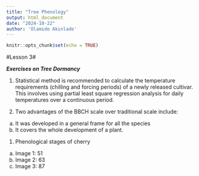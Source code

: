 ```yaml
---
title: "Tree Phenology"
output: html_document
date: "2024-10-22"
author: 'Olamide Akinlade'
---
```


```r
knitr::opts_chunk$set(echo = TRUE)
```

#Lesson 3#

***Exercises on Tree Dormancy***

1. Statistical method is recommended to calculate the temperature requirements (chilling and forcing periods) of a newly released cultivar. This involves using partial least square regression analysis for daily temperatures over a continuous period.

1. Two advantages of the BBCH scale over traditional scale include:
a. It was developed in a general frame for all the species
b. It covers the whole development of a plant.

1. Phenological stages of cherry
a. Image 1: 51                      
b. Image 2: 63 
c. Image 3: 87